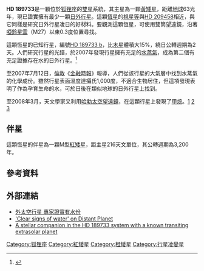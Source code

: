 {{Starbox begin
| name = HD 189733 AB
}}
{{Starbox image
| image = [[Image:HD189733map.jpg|250px]]
| caption = HD 189733系统的位置
}}
{{Starbox observe 2s
| epoch = J2000.0
| constell = [[狐狸座|狐狸座]]
| component1 = V* V452 Vul<ref name="SIMBAD"/> (HD 189733 A)
| ra1 = {{RA|20|00|43.71}}<ref name="hipparcos"/>
| dec1 = {{DEC|+22|42|39.1}}<ref name="hipparcos"/>
| appmag_v1 = 7.676<ref name="SIMBAD"/>
| component2 = 2MASS J20004297+2242342<ref name="SIMBAD2"/> (HD 189733 B)
| ra2 = {{RA|20|00|42.97}}<ref name="SIMBAD2"/>
| dec2 = {{DEC|+22|42|34.2}}<ref name="SIMBAD2"/>
| appmag_v2 = ~10
}}
{{Starbox character
| class = K1.5V<ref name="SIMBAD"/>/M<ref name="Bakos2006"/>
| appmag_1_passband = B
| appmag_1 = 8.609 ±0.016/<ref name="SIMBAD"/>
| appmag_2_passband = J
| appmag_2 = 6.07<ref name="SIMBAD"/>/10.116 ±0.041<ref name="SIMBAD2"/>
| appmag_3_passband = H
| appmag_3 = 5.59<ref name="SIMBAD"/>/9.545 ±0.086<ref name="SIMBAD2"/>
| appmag_4_passband = K
| appmag_4 = 5.54<ref name="SIMBAD"/>/9.323 ±0.027<ref name="SIMBAD2"/>
| variable = BY<ref name="SIMBAD"/><ref name="gcvs"/>
}}
{{Starbox astrometry
| radial_v = -2.7 ±0.5<ref name="SIMBAD"/>
| prop_mo_ra = -2.14 ± 0.53<ref name="hipparcos"/>
| prop_mo_dec = -251.40 ± 0.40<ref name="hipparcos"/>
| parallax = 51.41
| p_error = 0.69
| parallax_footnote = <ref name="hipparcos"/>
| absmag_v =6.24
}}
{{Starbox visbin
| reference = <!--Reference-->
| name = HD 189733 B
| period = 3,200
| axis = <!--Semimajor axis (in arcseconds)-->
| axis_unitless = 216 [[Astronomical_unit|AU]]
| eccentricity = <!--Eccentricity-->
| inclination = <!--Inclination (in degrees)-->
| node = <!--Longitude of node (in degrees)-->
| periastron = <!--Periastron epoch-->
| periarg = <!--Argument of periastron (in degrees)-->
}}
{{Starbox detail
| source = <!--[source url]-->
| mass = 0.8 ± 0.4
| radius = 0.781 ± 0.051<ref name="Belle2009"/>
| gravity = <!--Surface gravity (given as the base 10 logarithm expressed in cgs units)-->
| luminosity = <!--Luminosity (in solar luminosities)-->
| temperature = 4939 ± 158<ref name="Belle2009"/>
| metal = -0.03 ± 0.04 Fe/H
| rotation = <!--Rotation (no units provided by template)-->
| age = >6 × 10<sup>8</sup>
}}
{{Starbox catalog
| names = [[Gliese_Catalogue_of_Nearby_Stars|GJ 4130]], [[Hipparcos_Catalogue|HIP 98505]], [[Variable_star|V452 Vulpeculae]], GJ 4130, LTT 15851, TYC 2141-972-1, AG+22 2072, GSC 02141-00972, 2MASS J20004370+2242391, USNO-B1.0 1127-00538857, ASCC 807144, HD 189733, NLTT 48568, uvby98 100189733, BD+22 3887, HIC 98505, PPM 110211, Wolf 864, EXO 195834+2234.6, SAO 88060, YZ 22 7419, GC 27741, LSPM J2000+2242, SKY# 37530<ref name="SIMBAD"/>
}}
{{Starbox reference
| Simbad = HD+189733
| NSTED = HD+189733
| EPE = HD+189733
}}
{{Starbox end}}
'''HD 189733'''是一顆位於[[狐狸座|狐狸座]]的[[雙星|雙星]]系統，其主星為一顆[[黃矮星|黃矮星]]，距離[[地球|地球]]63光年，現已證實擁有最少一顆[[日外行星|日外行星]]。這顆[[恆星|恆星]]的[[視星等|視星等]]與[[HD_209458|HD 209458]]相近，與它同樣是研究日外行星凌日的好材料。要觀測這顆恆星，可使用雙筒望遠鏡，沿著[[啞鈴星雲|啞鈴星雲]]（M27）以東0.3度位置尋找。

這顆恆星的已知行星，編號[[HD_189733_b|HD 189733 b]]，比[[木星|木星]]體積大15%，繞日公轉週期為2天。人們研究行星的光譜，於2007年發現行星擁有充足的[[水蒸氣|水蒸氣]]，成為第二個有充足證據存在水的日外行星。<ref>{{cite web |url=http://news.bbc.co.uk/1/hi/sci/tech/6292076.stm |title=Water vapour found on exoplanet |accessdate=2007年7月12日 |archive-date=2009年2月23日 |archive-url=https://web.archive.org/web/20090223182346/http://news.bbc.co.uk/1/hi/sci/tech/6292076.stm |dead-url=no }}</ref>

至2007年7月12日，[[倫敦|倫敦]]《[[金融時報|金融時報]]》報導，人們從該行星的大氣層中找到水蒸氣的化學成份。雖然行星表面溫度達攝氏1,000度，不適合生物居住，但這項發現表明了作為孕育生命的水，可於日後在類似地球的日外行星上找到。

至2008年3月，天文學家又利用[[哈勃太空望遠鏡|哈勃太空望遠鏡]]，在這顆行星上發現了[[甲烷|甲烷]]。[http://www.sciam.com/article.cfm?id=first-whiff-of-extrasolar-methane] {{Wayback|url=http://www.sciam.com/article.cfm?id=first-whiff-of-extrasolar-methane |date=20081205141313 }}[http://blogs.nature.com/news/thegreatbeyond/2008/03/first_organic_molecule_found_o.html] {{Wayback|url=http://blogs.nature.com/news/thegreatbeyond/2008/03/first_organic_molecule_found_o.html |date=20090413025629 }}[http://pubs.acs.org/cen/news/86/i12/8612notw7.html] {{Wayback|url=http://pubs.acs.org/cen/news/86/i12/8612notw7.html |date=20080527233534 }}

== 伴星 ==
這顆恆星的伴星為一顆M型[[紅矮星|紅矮星]]，距主星216天文單位，其公轉週期為3,200年。

== 參考資料 ==
{{Reflist|colwidth=30em|refs=

<ref name="Bakos2006">{{cite journal | url=http://iopscience.iop.org/1538-4357/641/1/L57/fulltext/ | title=A Stellar Companion in the HD 189733 System with a Known Transiting Extrasolar Planet | last1=Bakos | first1=Gáspár Á. | last2=Pál | first2=András | last3=Latham | first3=David W. | last4=Noyes | first4=Robert W. | last5=Stefanik | first5=Robert P. | display-authors=1 | journal=The Astrophysical Journal Letters | year=2006 | volume=641 | issue=1 | pages=L57–L60 | arxiv=astro-ph/0602136 | bibcode=2006ApJ...641L..57B | doi=10.1086/503671 | access-date=2012-08-02 | archive-date=2014-06-28 | archive-url=https://web.archive.org/web/20140628062049/http://iopscience.iop.org/1538-4357/641/1/L57/fulltext/ | dead-url=no }}</ref>

<ref name="Belle2009">{{cite journal | url=http://iopscience.iop.org/0004-637X/694/2/1085/fulltext/ | last1=van Belle | first1=Gerard T. | last2=von Braun | first2=Kaspar | title=Directly Determined Linear Radii and Effective Temperatures of Exoplanet Host Stars | journal=The Astrophysical Journal | year=2009 | volume=694 | issue=2 | pages=1085–1098 | arxiv=0901.1206 | bibcode=2009ApJ...694.1085V | doi=10.1088/0004-637X/694/2/1085 | access-date=2012-08-02 | archive-date=2020-03-04 | archive-url=https://web.archive.org/web/20200304120751/https://iopscience.iop.org/article/10.1088/0004-637X/694/2/1085 | dead-url=no }}</ref>

<ref name="hipparcos">{{cite web | url=http://webviz.u-strasbg.fr/viz-bin/VizieR-5?-out.add=.&-source=I/311/hip2&recno=98174 | title=HIP 98505 | work=Hipparcos, the New Reduction | author=van Leeuwen, F. | year=2007 | accessdate=2009-12-08 | archive-date=2016-03-04 | archive-url=https://web.archive.org/web/20160304001219/http://webviz.u-strasbg.fr/viz-bin/VizieR-5?-out.add=.&-source=I%2F311%2Fhip2&recno=98174 | dead-url=no }}</ref>

<ref name="SIMBAD">{{cite web
| url=http://simbad.u-strasbg.fr/simbad/sim-id?Ident=HD+189733
| title=SIMBAD query result: V* V452 Vul  -- Variable of BY Dra type
| work=[[SIMBAD|SIMBAD]]
| publisher=[[Centre_de_Données_astronomiques_de_Strasbourg|Centre de Données astronomiques de Strasbourg]]
| accessdate=2009-05-22
| archive-date=2020-02-03
| archive-url=https://web.archive.org/web/20200203131739/http://simbad.u-strasbg.fr/simbad/sim-id?Ident=HD+189733
| dead-url=no
}}</ref> while the secondary star is a [[red_dwarf|red dwarf]] star.<ref name="SIMBAD2">{{cite web
| url=http://simbad.u-strasbg.fr/simbad/sim-id?Ident=2MASS+J20004297+2242342
| title=SIMBAD query result: 2MASS J20004297+2242342  -- Star
| work=[[SIMBAD|SIMBAD]]
| publisher=[[Centre_de_Données_astronomiques_de_Strasbourg|Centre de Données astronomiques de Strasbourg]]
| accessdate=2009-05-22
| archive-date=2020-02-03
| archive-url=https://web.archive.org/web/20200203131754/http://simbad.u-strasbg.fr/simbad/sim-id?Ident=2MASS+J20004297+2242342
| dead-url=no
}}</ref>

<ref name="SIMBAD2">{{cite web
| url=http://simbad.u-strasbg.fr/simbad/sim-id?Ident=2MASS+J20004297+2242342 
| title =SIMBAD query result: 2MASS J20004297+2242342  -- Star 
| work=[[SIMBAD|SIMBAD]]
| publisher=[[Centre_de_Données_astronomiques_de_Strasbourg|Centre de Données astronomiques de Strasbourg]]
| accessdate=2009-05-22 }}</ref>

<ref name="gcvs">{{cite web
| url=http://www.sai.msu.su/gcvs/cgi-bin/search.cgi?search=V452+Vul
| title=GCVS query result: V452 Vul
| work=[[General_Catalog_of_Variable_Stars|General Catalog of Variable Stars]]
| publisher=[[Sternberg_Astronomical_Institute|Sternberg Astronomical Institute]], Moscow, Russia
| accessdate=2009-05-22
| archive-date=2020-10-24
| archive-url=https://web.archive.org/web/20201024090556/http://www.sai.msu.su/gcvs/cgi-bin/search.cgi?search=V452+Vul
| dead-url=no
}}</ref>

}}

== 外部連結 ==
* [http://news.sina.com.tw/society/pts/tw/2007-07-12/214912604849.shtml 外太空行星 專家證實有水份] {{Wayback|url=http://news.sina.com.tw/society/pts/tw/2007-07-12/214912604849.shtml |date=20160304201233 }}
* [https://web.archive.org/web/20080830210054/http://www.space.com/scienceastronomy/070711_water_planet.html 'Clear signs of water' on Distant Planet] {{en}}
* [http://fr.arxiv.org/abs/astro-ph/0602136 A stellar companion in the HD 189733 system with a known transiting extrasolar planet] {{Wayback|url=http://fr.arxiv.org/abs/astro-ph/0602136 |date=20200805140937 }} {{en}}

{{位于60-65光年范围内的恒星系统}}
[[Category:狐狸座|Category:狐狸座]]
[[Category:紅矮星|Category:紅矮星]]
[[Category:橙矮星|Category:橙矮星]]
[[Category:行星凌變星|Category:行星凌變星]]